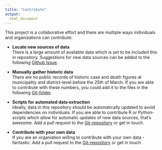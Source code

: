 ```yaml
---
title: "Contribute"
output:
  html_document
---
```

This project is a collaborative effort and there are multiple ways individuals and organizations can contribute:

* **Locate new sources of data**  
There is a large amount of available data which is yet to be included this in repository. Suggestions for new data sources can be added to the following [Github Issue](https://github.com/thohan88/covid19-nor-data/issues/1).

* **Manually gather historic data **  
There are no public records of  historic case and death figures at municipality and district-level before the 25th of March. If you are able to contribute with these numbers, you could add it to the files in the following [Git-folder](https://github.com/thohan88/covid19-nor-data/tree/master/data/99_help_wanted).

* **Scripts for automated data extraction**    
Ideally, data in this repository should be automatically updated to avoid dependencies on individuals. If you are able to contribute R or Python-scripts which allow for automatic updates of new data sources, that's awesome. Add a pull request to the [Git-repository](https://github.com/thohan88/covid19-nor-data/) or get in touch.

* **Contribute with your own data**    
If you are an organiation willing to contribute with your own data - fantastic. Add a pull request to the [Git-repository](https://github.com/thohan88/covid19-nor-data/) or get in touch.


